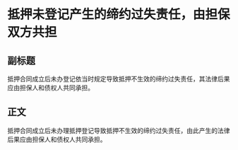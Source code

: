 # 抵押未登记产生的缔约过失责任，由担保双方共担
## 副标题
抵押合同成立后未办登记依当时规定导致抵押不生效的缔约过失责任，其法律后果应由担保人和债权人共同承担。
## 正文
抵押合同成立后未办理抵押登记导致抵押不生效的缔约过失责任，由此产生的法律后果应由担保人和债权人共同承担。